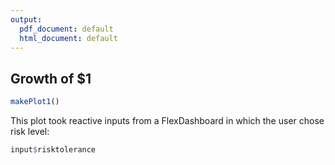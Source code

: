 ```yaml
---
output:
  pdf_document: default
  html_document: default
---
```


## Growth of $1

```r
makePlot1()
```

This plot took reactive inputs from a FlexDashboard in which the user chose risk level:
```r
input$risktolerance
```

